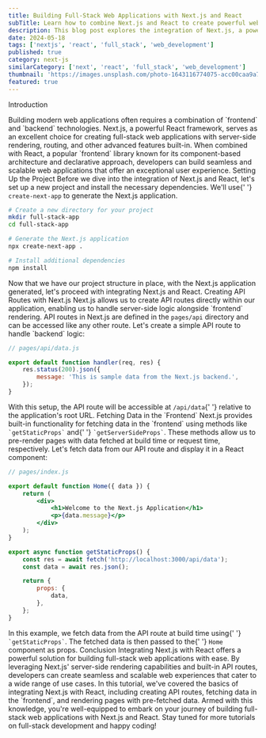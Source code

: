 ```yaml
---
title: Building Full-Stack Web Applications with Next.js and React
subTitle: Learn how to combine Next.js and React to create powerful web applications
description: This blog post explores the integration of Next.js, a powerful React framework, with React, a popular frontend library, to build full-stack web applications efficiently.
date: 2024-05-18
tags: ['nextjs', 'react', 'full_stack', 'web_development']
published: true
category: next-js
similarCategory: ['next', 'react', 'full_stack', 'web_development']
thumbnail: 'https://images.unsplash.com/photo-1643116774075-acc00caa9a7b?q=80&w=2070&auto=format&fit=crop&ixlib=rb-4.0.3&ixid=M3wxMjA3fDB8MHxwaG90by1wYWdlfHx8fGVufDB8fHx8fA%3D%3D'
featured: true
---
```


<Heading type="danger">Introduction</Heading>

<Paragraph>
    Building modern web applications often requires a combination of `frontend`
    and `backend` technologies. Next.js, a powerful React framework, serves as
    an excellent choice for creating full-stack web applications with
    server-side rendering, routing, and other advanced features built-in. When
    combined with React, a popular `frontend` library known for its
    component-based architecture and declarative approach, developers can build
    seamless and scalable web applications that offer an exceptional user
    experience.
</Paragraph>
<Heading>Setting Up the Project</Heading>

<Paragraph>
    Before we dive into the integration of Next.js and React, let's set up a new
    project and install the necessary dependencies. We'll use{' '}
    <code>create-next-app</code> to generate the Next.js application.
</Paragraph>

```bash
# Create a new directory for your project
mkdir full-stack-app
cd full-stack-app

# Generate the Next.js application
npx create-next-app .

# Install additional dependencies
npm install
```

<Paragraph>
    Now that we have our project structure in place, with the Next.js
    application generated, let's proceed with integrating Next.js and React.
</Paragraph>
<Heading>Creating API Routes with Next.js</Heading>

<Paragraph>
    Next.js allows us to create API routes directly within our application,
    enabling us to handle server-side logic alongside `frontend` rendering. API
    routes in Next.js are defined in the <code>pages/api</code> directory and
    can be accessed like any other route.
</Paragraph>
<Paragraph>
    Let's create a simple API route to handle `backend` logic:
</Paragraph>

```javascript
// pages/api/data.js

export default function handler(req, res) {
    res.status(200).json({
        message: 'This is sample data from the Next.js backend.',
    });
}
```

<Paragraph>
    With this setup, the API route will be accessible at <code>/api/data</code>{' '}
    relative to the application's root URL.
</Paragraph>
<Heading>Fetching Data in the `Frontend`</Heading>

<Paragraph>
    Next.js provides built-in functionality for fetching data in the `frontend`
    using methods like <code>`getStaticProps`</code> and{' '}
    <code>`getServerSideProps`</code>. These methods allow us to pre-render pages
    with data fetched at build time or request time, respectively.
</Paragraph>
<Paragraph>
    Let's fetch data from our API route and display it in a React component:
</Paragraph>

```jsx
// pages/index.js

export default function Home({ data }) {
    return (
        <div>
            <h1>Welcome to the Next.js Application</h1>
            <p>{data.message}</p>
        </div>
    );
}

export async function getStaticProps() {
    const res = await fetch('http://localhost:3000/api/data');
    const data = await res.json();

    return {
        props: {
            data,
        },
    };
}
```

<Paragraph>
    In this example, we fetch data from the API route at build time using{' '}
    <code>`getStaticProps`</code>. The fetched data is then passed to the{' '}
    <code>Home</code> component as props.
</Paragraph>
<Heading>Conclusion</Heading>

<Paragraph>
    Integrating Next.js with React offers a powerful solution for building
    full-stack web applications with ease. By leveraging Next.js' server-side
    rendering capabilities and built-in API routes, developers can create
    seamless and scalable web experiences that cater to a wide range of use
    cases.
</Paragraph>
<Paragraph>
    In this tutorial, we've covered the basics of integrating Next.js with
    React, including creating API routes, fetching data in the `frontend`, and
    rendering pages with pre-fetched data. Armed with this knowledge, you're
    well-equipped to embark on your journey of building full-stack web
    applications with Next.js and React.
</Paragraph>
Stay tuned for more tutorials on full-stack development and happy coding!
